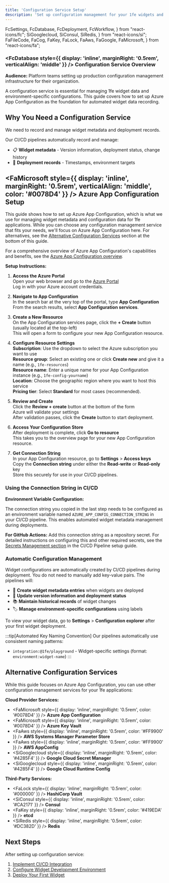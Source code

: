 ```yaml
---
title: 'Configuration Service Setup'
description: 'Set up configuration management for your 1fe widgets and applications'
---
```


  FcSettings,
  FcDatabase,
  FcDeployment,
  FcWorkflow,
} from "react-icons/fc";
  SiGooglecloud,
  SiConsul,
  SiRedis,
} from "react-icons/si";
  FaFileCode,
  FaCog,
  FaKey,
  FaLock,
  FaAws,
  FaGoogle,
  FaMicrosoft,
} from "react-icons/fa";

<div className="infrastructure-header">

### <FcDatabase style={{ display: 'inline', marginRight: '0.5rem', verticalAlign: 'middle' }} /> Configuration Service Overview

**Audience:** Platform teams setting up production configuration management infrastructure for their organization.

A configuration service is essential for managing 1fe widget data and environment-specific configurations. This guide covers how to set up Azure App Configuration as the foundation for automated widget data recording.

</div>

## Why You Need a Configuration Service

We need to record and manage widget metadata and deployment records.

Our CI/CD pipelines automatically record and manage:
- 📋 **Widget metadata** - Version information, deployment status, change history
- 📅 **Deployment records** - Timestamps, environment targets

## <FaMicrosoft style={{ display: 'inline', marginRight: '0.5rem', verticalAlign: 'middle', color: '#0078D4' }} /> Azure App Configuration Setup


This guide shows how to set up Azure App Configuration, which is what we use for managing widget metadata and configuration data for 1fe applications. While you can choose any configuration management service that fits your needs, we'll focus on Azure App Configuration here. For alternatives, see the [Alternative Configuration Services](#alternative-configuration-services) section at the bottom of this guide.

For a comprehensive overview of Azure App Configuration's capabilities and benefits, see the [Azure App Configuration overview](https://learn.microsoft.com/en-us/azure/azure-app-configuration/overview).

**Setup Instructions:**

<section>

1. **Access the Azure Portal**  
   Open your web browser and go to the [Azure Portal](https://portal.azure.com/)  
   Log in with your Azure account credentials.

2. **Navigate to App Configuration**  
   In the search bar at the very top of the portal, type **App Configuration**  
   From the search results, select **App Configuration services**.

3. **Create a New Resource**  
   On the App Configuration services page, click the **+ Create** button (usually located at the top-left)  
   This will open a form to configure your new App Configuration resource.

4. **Configure Resource Settings**  
   **Subscription**: Use the dropdown to select the Azure subscription you want to use  
   **Resource group**: Select an existing one or click **Create new** and give it a name (e.g., `1fe-resources`)  
   **Resource name**: Enter a unique name for your App Configuration instance (e.g., `1fe-config-yourname`)  
   **Location**: Choose the geographic region where you want to host this service  
   **Pricing tier**: Select **Standard** for most cases (recommended).

5. **Review and Create**  
   Click the **Review + create** button at the bottom of the form  
   Azure will validate your settings  
   After validation passes, click the **Create** button to start deployment.

6. **Access Your Configuration Store**  
   After deployment is complete, click **Go to resource**  
   This takes you to the overview page for your new App Configuration resource.

7. **Get Connection String**  
   In your App Configuration resource, go to **Settings** > **Access keys**  
   Copy the **Connection string** under either the **Read-write** or **Read-only** key  
   Store this securely for use in your CI/CD pipelines.

</section>

### Using the Connection String in CI/CD

**Environment Variable Configuration:**

The connection string you copied in the last step needs to be configured as an environment variable named `AZURE_APP_CONFIG_CONNECTION_STRING` in your CI/CD pipeline. This enables automated widget metadata management during deployments.

**For GitHub Actions:**
Add this connection string as a repository secret. For detailed instructions on configuring this and other required secrets, see the [Secrets Management section](/infrastructure/project-setup/#11-secrets-management) in the CI/CD Pipeline setup guide.

<section>

### Automatic Configuration Management

Widget configurations are automatically created by CI/CD pipelines during deployment. You do not need to manually add key-value pairs. The pipelines will:

- 📝 **Create widget metadata entries** when widgets are deployed
- 🔄 **Update version information and deployment status**
- 📚 **Maintain historical records** of widget changes
- 🏷️ **Manage environment-specific configurations** using labels

To view your widget data, go to **Settings** > **Configuration explorer** after your first widget deployment.

</section>

:::tip[Automated Key Naming Convention]
Our pipelines automatically use consistent naming patterns:
- `integration:@1fe/playground` - Widget-specific settings (format: `environment:widget-name`)
:::

## Alternative Configuration Services

While this guide focuses on Azure App Configuration, you can use other configuration management services for your 1fe applications:

**Cloud Provider Services:**
- <FaMicrosoft style={{ display: 'inline', marginRight: '0.5rem', color: '#0078D4' }} /> **Azure App Configuration**
- <FaMicrosoft style={{ display: 'inline', marginRight: '0.5rem', color: '#0078D4' }} /> **Azure Key Vault**
- <FaAws style={{ display: 'inline', marginRight: '0.5rem', color: '#FF9900' }} /> **AWS Systems Manager Parameter Store**
- <FaAws style={{ display: 'inline', marginRight: '0.5rem', color: '#FF9900' }} /> **AWS AppConfig**
- <SiGooglecloud style={{ display: 'inline', marginRight: '0.5rem', color: '#4285F4' }} /> **Google Cloud Secret Manager**
- <SiGooglecloud style={{ display: 'inline', marginRight: '0.5rem', color: '#4285F4' }} /> **Google Cloud Runtime Config**

**Third-Party Services:**
- <FaLock style={{ display: 'inline', marginRight: '0.5rem', color: '#000000' }} /> **HashiCorp Vault**
- <SiConsul style={{ display: 'inline', marginRight: '0.5rem', color: '#CA2171' }} /> **Consul**
- <FaKey style={{ display: 'inline', marginRight: '0.5rem', color: '#419EDA' }} /> **etcd**
- <SiRedis style={{ display: 'inline', marginRight: '0.5rem', color: '#DC382D' }} /> **Redis**

## Next Steps

After setting up configuration service:
1. [Implement CI/CD Integration](/infrastructure/project-setup/)
2. [Configure Widget Development Environment](/tutorials/setup-and-deploy-1fe-poc/develop-locally/)
3. [Deploy Your First Widget](/tutorials/setup-and-deploy-1fe-poc/deploy-poc/) 